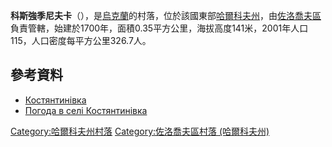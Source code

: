 {{coord|50|22|0|N|36|1|52|E|scale:100000_region:UA|display=title}}

'''科斯強季尼夫卡'''（{{lang-uk|Костянтинівка}}），是[[烏克蘭|烏克蘭]]的村落，位於該國東部[[哈爾科夫州|哈爾科夫州]]，由[[佐洛喬夫區_(哈爾科夫州)|佐洛喬夫區]]負責管轄，始建於1700年，面積0.35平方公里，海拔高度141米，2001年人口115，人口密度每平方公里326.7人。

==參考資料==
* [http://w1.c1.rada.gov.ua/pls/z7502/A005?rdat1=09.01.2009&rf7571=33215 Костянтинівка]
* [http://weather.in.ua/ua/har'kovskaja/11721 Погода в селі Костянтинівка]

{{DEFAULTSORT:Костянтинівка}}
[[Category:哈爾科夫州村落|Category:哈爾科夫州村落]]
[[Category:佐洛喬夫區村落_(哈爾科夫州)|Category:佐洛喬夫區村落 (哈爾科夫州)]]


{{Kharkiv-geo-stub}}